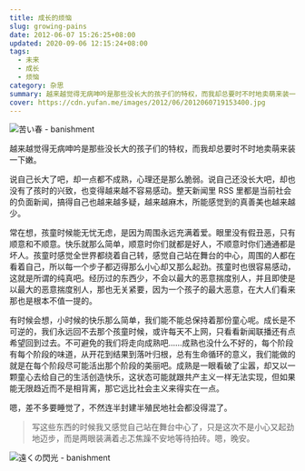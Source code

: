 ```yaml
---
title: 成长的烦恼
slug: growing-pains
date: 2012-06-07 15:26:25+08:00
updated: 2020-09-06 12:15:24+08:00
tags:
  - 未来
  - 成长
  - 烦恼
category: 杂思
summary: 越来越觉得无病呻吟是那些没长大的孩子们的特权，而我却总要时不时地卖萌来装一下嫩。
cover: https://cdn.yufan.me/images/2012/06/2012060719153400.jpg
---
```


![苦い春 - banishment](https://cdn.yufan.me/images/2012/06/2012060719205200.jpg)

<MusicPlayer id={368800} />

越来越觉得无病呻吟是那些没长大的孩子们的特权，而我却总要时不时地卖萌来装一下嫩。

说自己长大了吧，却一点都不成熟，心理还是那么脆弱。说自己还没长大吧，却也没有了孩时的兴致，也变得越来越不容易感动。整天新闻里 RSS 里都是当前社会的负面新闻，搞得自己也越来越多疑，越来越麻木，所能感觉到的真善美也越来越少。

常在想，孩童时候能无忧无虑，是因为周围永远充满着爱。眼里没有假丑恶，只有顺意和不顺意。快乐就那么简单，顺意时你们就都是好人，不顺意时你们通通都是坏人。孩童时感觉全世界都绕着自己转，感觉自己站在舞台的中心，周围的人都在看着自己，所以每一个步子都迈得那么小心却又那么起劲。孩童时也很容易感动，这就是所谓的纯真吧。经历过的东西少，不会以最大的恶意揣度别人，并且即使是以最大的恶意揣度别人，那也无关紧要，因为一个孩子的最大恶意，在大人们看来那也是根本不值一提的。

有时候会想，小时候的快乐那么简单，我们能不能总保持着那份童心呢。成长是不可逆的，我们永远回不去那个孩童时候，或许每天不上网，只看看新闻联播还有点希望回到过去。不可避免的我们将走向成熟吧……成熟也没什么不好的，每个阶段有每个阶段的味道，从开花到结果到落叶归根，总有生命循环的意义，我们能做的就是在每个阶段尽可能活出那个阶段的美丽吧。成熟是一眼看破了尘嚣，却又以一颗童心去给自己的生活创造快乐，这状态可能就跟共产主义一样无法实现，但如果能无限趋近而不是相背离，那它远比社会主义来得实在一点。

嗯，差不多要睡觉了，不然连半封建半殖民地社会都没得混了。

> 写这些东西的时候我又感觉自己站在舞台中心了，只是这次不是小心又起劲地迈步，而是两眼装满着忐忑焦躁不安地等待拍砖。嗯，晚安。

![遠くの閃光 - banishment](https://cdn.yufan.me/images/2012/06/2012060719184100.jpg)
